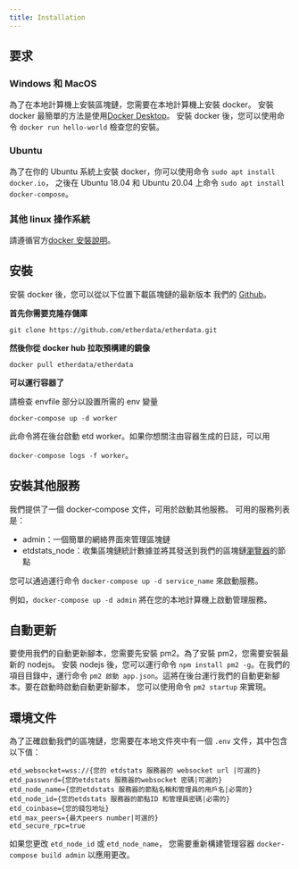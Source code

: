 ```yaml
---
title: Installation
---
```



## 要求

### Windows 和 MacOS

為了在本地計算機上安裝區塊鏈，您需要在本地計算機上安裝 docker。
安裝 docker 最簡單的方法是使用[Docker Desktop](https://www.docker.com/products/docker-desktop)。
安裝 docker 後，您可以使用命令 `docker run hello-world` 檢查您的安裝。

### Ubuntu

為了在你的 Ubuntu 系統上安裝 docker，你可以使用命令 `sudo apt install docker.io`，
之後在 Ubuntu 18.04 和 Ubuntu 20.04 上命令 `sudo apt install docker-compose`。

### 其他 linux 操作系統

請遵循官方[docker 安裝說明](https://docs.docker.com/install/linux/docker-ce/ubuntu/#install-using-the-repository)。

## 安裝

安裝 docker 後，您可以從以下位置下載區塊鏈的最新版本
我們的 [Github](https://github.com/etherdata/etherdata.git)。

**首先你需要克隆存儲庫**

`git clone https://github.com/etherdata/etherdata.git`

**然後你從 docker hub 拉取預構建的鏡像**

`docker pull etherdata/etherdata`

**可以運行容器了**

<Callout>請檢查 envfile 部分以設置所需的 env 變量</Callout>

`docker-compose up -d worker`

此命令將在後台啟動 etd worker。如果你想關注由容器生成的日誌，可以用

`docker-compose logs -f worker`。

## 安裝其他服務

我們提供了一個 docker-compose 文件，可用於啟動其他服務。
可用的服務列表是：

- admin：一個簡單的網絡界面來管理區塊鏈
- etdstats_node：收集區塊鏈統計數據並將其發送到我們的區塊鏈[瀏覽器](https://stats.etd.zone)的節點

您可以通過運行命令 `docker-compose up -d service_name` 來啟動服務。

例如，`docker-compose up -d admin` 將在您的本地計算機上啟動管理服務。

## 自動更新

要使用我們的自動更新腳本，您需要先安裝 pm2。為了安裝 pm2，您需要安裝最新的 nodejs。
安裝 nodejs 後，您可以運行命令 `npm install pm2 -g`。在我們的項目目錄中，運行命令
`pm2 啟動 app.json`。這將在後台運行我們的自動更新腳本。要在啟動時啟動自動更新腳本，
您可以使用命令 `pm2 startup` 來實現。

## 環境文件

為了正確啟動我們的區塊鏈，您需要在本地文件夾中有一個 `.env` 文件，其中包含以下值：

```
etd_websocket=wss://{您的 etdstats 服務器的 websocket url |可選的}
etd_password={您的etdstats 服務器的websocket 密碼|可選的}
etd_node_name={您的etdstats 服務器的節點名稱和管理員的用戶名|必需的}
etd_node_id={您的etdstats 服務器的節點ID 和管理員密碼|必需的}
etd_coinbase={您的錢包地址}
etd_max_peers={最大peers number|可選的}
etd_secure_rpc=true
```

如果您更改 `etd_node_id` 或 `etd_node_name`，
您需要重新構建管理容器 `docker-compose build admin` 以應用更改。
